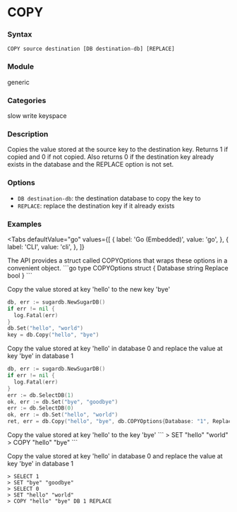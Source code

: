 
# COPY

### Syntax
```
COPY source destination [DB destination-db] [REPLACE]
```

### Module
<span className="acl-category">generic</span>

### Categories 
<span className="acl-category">slow</span>
<span className="acl-category">write</span>
<span className="acl-category">keyspace</span>

### Description
Copies the value stored at the source key to the destination key. 
Returns 1 if copied and 0 if not copied. 
Also returns 0 if the destination key already exists in the database and the REPLACE option is not set. 

### Options 
- `DB destination-db`: the destination database to copy the key to
- `REPLACE`: replace the destination key if it already exists

### Examples

<Tabs
  defaultValue="go"
  values={[
    { label: 'Go (Embedded)', value: 'go', },
    { label: 'CLI', value: 'cli', },
  ]}
>
  <TabItem value="go">
  The API provides a struct called COPYOptions that wraps these options in a convenient object.
   ```go
        type COPYOptions struct {        
            Database string
	          Replace  bool
        }
        ```

  Copy the value stored at key 'hello' to the new key 'bye'
  ```go
  db, err := sugardb.NewSugarDB()
  if err != nil {
    log.Fatal(err)
  }
  db.Set("hello", "world")
  key = db.Copy("hello", "bye")
  ```

  Copy the value stored at key 'hello' in database 0 and replace the value at key 'bye' in database 1
  ```go
  db, err := sugardb.NewSugarDB()
  if err != nil {
    log.Fatal(err)
  }
  err := db.SelectDB(1)
  ok, err := db.Set("bye", "goodbye")
  err := db.SelectDB(0)
  ok, err := db.Set("hello", "world")
  ret, err = db.Copy("hello", "bye", db.COPYOptions{Database: "1", Replace: true})
  ```
  </TabItem>
  <TabItem value="cli">
  Copy the value stored at key 'hello' to the key 'bye'
  ```
  > SET "hello" "world"
  > COPY "hello" "bye"
  ```

  Copy the value stored at key 'hello' in database 0 and replace the value at key 'bye' in database 1
  ```
  > SELECT 1
  > SET "bye" "goodbye"
  > SELECT 0
  > SET "hello" "world"
  > COPY "hello" "bye" DB 1 REPLACE
  ```
  </TabItem>
</Tabs> 